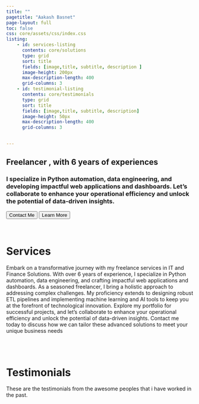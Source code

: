 ```yaml
---
title: ""
pagetitle: "Aakash Basnet"
page-layout: full
toc: false
css: core/assets/css/index.css
listing:
    - id: services-listing
      contents: core/solutions
      type: grid
      sort: title
      fields: [image,title, subtitle, description ]
      image-height: 200px 
      max-description-length: 400
      grid-columns: 3
    - id: testimonial-listing
      contents: core/testimonials
      type: grid
      sort: title
      fields: [image,title, subtitle, description]
      image-height: 50px 
      max-description-length: 400
      grid-columns: 3

    
---
```

::: {.hero-banner}
# Freelancer , with 6 years of experiences
### I specialize in Python automation, data engineering, and developing impactful web applications and dashboards. Let's collaborate to enhance your operational efficiency and unlock the potential of data-driven insights.
:::

<button class="btn-action-primary"> Contact Me </button>
<button class="btn-action-primary"> Learn More</button>
<br>

# Services


Embark on a transformative journey with my freelance services in IT and Finance Solutions. With over 6 years of experience, I specialize in Python automation, data engineering, and crafting impactful web applications and dashboards. As a seasoned freelancer, I bring a holistic approach to addressing complex challenges. My proficiency extends to designing robust ETL pipelines and implementing machine learning and AI tools to keep you at the forefront of technological innovation. Explore my portfolio for successful projects, and let's collaborate to enhance your operational efficiency and unlock the potential of data-driven insights. Contact me today to discuss how we can tailor these advanced solutions to meet your unique business needs
<br>
<br>

::: {.card-grid}
::: {#services-listing}
:::
:::


<br>

# Testimonials 
These are the testimonials from the awesome peoples that i have worked in the past.

<br>
<br>

::: {.testimonials-grid}
::: {#testimonial-listing}
:::
:::

<!-- C.alendly badge widget begin -->
<link href="https://assets.calendly.com/assets/external/widget.css" rel="stylesheet">
<script src="https://assets.calendly.com/assets/external/widget.js" type="text/javascript" async></script>
<script type="text/javascript">window.onload = function() { Calendly.initBadgeWidget({ url: 'https://calendly.com/basnetaakash17/30min', text: 'Schedule time with Aakash', color: '#0069ff', textColor: '#ffffff', branding: false }); }</script>
<!-- Calendly badge widget end -->

